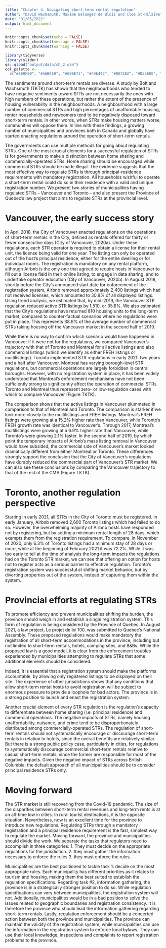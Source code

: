 ```yaml
---
title: "Chapter 4. Navigating short-term rental regulation"
author: "David Wachsmuth, Maxime Belanger de Blois and Cloe St-Hilaire"
date: "31/05/2022"
output: html_document
---
```


```r

knitr::opts_chunk$set(echo = FALSE)
knitr::opts_chunk$set(message = FALSE)
knitr::opts_chunk$set(warning = FALSE)

library(tidyverse)
library(slider)
qs::qload("output/data/ch_2.qsm")
col_palette <-
  c("#E69F00", "#56B4E9", "#009E73", "#F0E442", "#0072B2", "#D55E00", "#CC79A7")

```

The sentiments around short-term rentals are diverse. A study by Bolt and Wachsmuth (TKTK) has shown that the neighbourhoods who tended to have negative sentiments toward STRs are not necessarily the ones with high numbers of these operations, but rather the extent of the presence of housing vulnerability in the neighbourhoods. A neighbourhood with a large number of commercial STRs and high percentages of unaffordable housing, renter households and newcomers tend to be negatively disposed toward short-term rentals. In other words, when STRs make housing matters worse, communities will oppose them. In line with these findings, a growing number of municipalities and provinces both in Canada and globally have started enacting regulations around the operation of short-term rentals.

The governments can use multiple methods for going about regulating STRs. One of the most crucial elements for a successful regulation of STRs is for governments to make a distinction between home sharing and commercially-operated STRs. Home sharing should be encouraged while commercial STRs should be made illegal. The evidence suggests that the most effective way to regulate STRs is through principal-residence requirements with mandatory registration. All households wishful to operate a short-term rental could do so in their residence with a valid and unique registration number. We present two stories of municipalities having regulated STRs -- Vancouver and Toronto -- and also present the Province of Quebec's law project that aims to regulate STRs at the provincial level.

# Vancouver, the early success story

In April 2018, the City of Vancouver enacted regulations on the operations of short-term rentals in the City, defined as rentals offered for thirty or fewer consecutive days (City of
Vancouver, 2020a). Under these regulations, each STR operator is required to obtain a license for their rental unit, the license being valid for one year. The listing can only be operated out of the host's principal residence, either for the entire dwelling or for individual rooms. The registration is mandatory on any rental platform, although Airbnb is the only one that agreed to require hosts in Vancouver to fill out a license field in their online listing, to engage in data sharing, and to undertake operator education (City of Vancouver, 2020b). In August 2018, shortly before the City’s announced start date for enforcement of the registration system, Airbnb removed approximately 2,400 listings which had not received licenses, which amounted to 30.8% of all displayed listings. Using trend analysis, we estimated that, by mid-2019, the Vancouver STR regulation reduced active STR listings by 1,510, or 35.8%. We also estimated that the City's regulations have returned 810 housing units to the long-term market, compared to counter-factual scenarios where no regulations were put in place. This represents 38.9% of the average number of commercial STRs taking housing off the Vancouver market in the second half of 2019.

While there is no way to confirm which scenario would have happened in Vancouver if it were not for the regulations, we compared Vancouver's trajectory with that of Toronto and Montreal for all active listings and also commercial listings (which we identify as either FREH listings or multilistings). Toronto implemented STR regulations in early 2021: two years and a half after Vancouver. Montreal has varying borough-level STR regulations, but commercial operations are largely forbidden in central boroughs. However, with no registration system in place, it has been widely understood that Montreal’s enforcement mechanisms have not been sufficiently strong to significantly affect the operation of commercial STRs. Toronto and Montreal thus represent zero- or low-regulation cases with which to compare Vancouver (Figure TKTK).

The comparison shows that the active listings in Vancouver plummeted in comparison to that of Montreal and Toronto. The comparison is starker if we look more closely to the multilistings and FREH listings. Montreal’s FREH listings were growing at a 15.2% higher rate than Vancouver, while Toronto’s FREH growth rate was identical to Vancouver’s. Through 2017, Montreal’s multilistings were growing at a 6.9% higher rate than Vancouver, while Toronto’s were growing 2.1% faster. In the second half of 2019, by which point the temporary impacts of Airbnb’s mass listing removal in Vancouver would have subsided, the commercial side of Vancouver’s market looked dramatically different from either Montreal or Toronto. These differences strongly support the conclusion that the City of Vancouver’s regulations have durably reduced the commercial part of Vancouver’s STR market. We can also see these conclusions by comparing the Vancouver trajectory to that of the rest of the CMA (Figure TKTK).

# Toronto, another regulation perspective 

Starting in early 2021, all STRs in the City of Toronto must be registered. In early January, Airbnb removed 2,600 Toronto listings which had failed to do so. However, the overwhelming majority of Airbnb hosts have responded not by registering, but by setting a minimum rental length of 28 days, which exempts them from the registration requirement. To compare, in November of 2020, only 6.3% of Toronto listings had a minimum stay of 28 days or more, while at the beginning of February 2021 it was 72.2%. While it was too early to tell at the time of analysis the long-term impacts the regulations had on the Toronto STR market, we can see that offering an option for hosts not to register acts as a serious barrier to effective regulation. Toronto's registration system was successful at shifting market behavior, but by diverting properties out of the system, instead of capturing them within the system. 

# Provincial efforts at regulating STRs

To promote efficiency and prevent municipalities shifting the burden, the province should weigh in and establish a single registration system. This form of regulation is being considered by the Province of Quebec. In August 2021, a law project, Le projet de loi 100, was submitted to Quebec's National Assembly. These proposed regulations would make mandatory the registration of all short-term accommodations in the province, including but not limited to short-term rentals, hotels, camping sites, and B&Bs. While the proposed law is a good model, it is clear from the enforcement troubles experienced by municipalities attempting to regulate STRs that some additional elements should be considered.

Indeed, it is essential that a registration system should make the platforms accountable, by allowing only registered listings to be displayed on their site. The experience of other jurisdictions shows that any conditions that allow short-term rental hosts to avoid registration will be subject to enormous pressure to provide a loophole for bad actors. The province is in a strong position to launch and enact the registration system.

Another crucial element of every STR regulation is the regulation's capacity to differentiate between home sharing (i.e. principal residence) and commercial operations. The negative impacts of STRs, namely housing unaffordability, nuisance, and crime tend to be disproportionately distributed among commercially-operated STRs. The regulation of short-term rentals should not systematically encourage or discourage short-term rentals in relation to hotels, since the overall benefits are relatively similar. But there is a strong public policy case, particularly in cities, for regulations to systematically discourage commercial short-term rentals relative to casual short-term rentals, since the former are responsible for most of the negative impacts. Given the negative impact of STRs across British Columbia, the default approach of all municipalities should be to consider principal residence STRs only.

# Moving forward

The STR market is still recovering from the Covid-19 pandemic. The size of the disparities between short-term rental revenues and long-term rents is at an all-time low in cities. In rural tourist destinations, it is the opposite situation. Nevertheless, now is an excellent time for the province to introduce new regulations. Regulating STRs through a mandatory registration and a principal residence requirement is the fast, simplest way to regulate the market. Moving forward, the province and municipalities should divide the work. We separate the tasks that regulators need to accomplish in three categories: 1. They must decide on the appropriate regulations for the jurisdiction. 2. they must gather the information necessary to enforce the rules 3. they must enforce the rules.

Municipalities are the best positioned to tackle task 1: decide on the most appropriate rules. Each municipality has different priorities as it relates to tourism and housing, making them the best suited to establish the regulation specifications. Regarding task #2, information gathering, the province is in a strategically stronger position to do so. While regulation specifications can very between municipalities, the registration system will not. Additionally, municipalities would be in a bad position to solve the issues related to geographic boundaries and registration consistency. It is therefore the province who should lead the information gathering regarding short-term rentals. Lastly, regulation enforcement should be a concerted action between both the province and municipalities. The province can maintain the validity of the registration system, while municipalities can use the information in the registration system to enforce local bylaws. They can use their local knowledge, inspections and complaints to report registration problems to the province.



